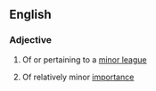 {{also|minor league}}
==English==

===Adjective===
{{en-adj|-|head=[[minor]]-[[league]]}}

# {{lb|en|US}} Of or pertaining to a [[minor league]]
# Of relatively minor [[importance]]